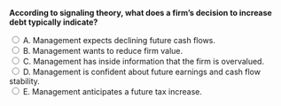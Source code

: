 ::: {.question-block}

<form onsubmit="event.preventDefault(); checkAnswer('module9_mcq_q57')" data-correct-answer="D">
<strong style="display: block;">According to signaling theory, what does a firm’s decision to increase debt typically indicate?</strong>

<label><input type="radio" name="module9_mcq_q57" value="A"> A. Management expects declining future cash flows.</label><br>
<label><input type="radio" name="module9_mcq_q57" value="B"> B. Management wants to reduce firm value.</label><br>
<label><input type="radio" name="module9_mcq_q57" value="C"> C. Management has inside information that the firm is overvalued.</label><br>
<label><input type="radio" name="module9_mcq_q57" value="D"> D. Management is confident about future earnings and cash flow stability.</label><br>
<label><input type="radio" name="module9_mcq_q57" value="E"> E. Management anticipates a future tax increase.</label><br>
</form>

<div id="feedback-module9_mcq_q57" class="feedback" data-status="" style="display:none;">
✅ D is correct. Taking on more debt signals confidence in future cash flows since managers commit to fixed obligations.
</div>

:::

